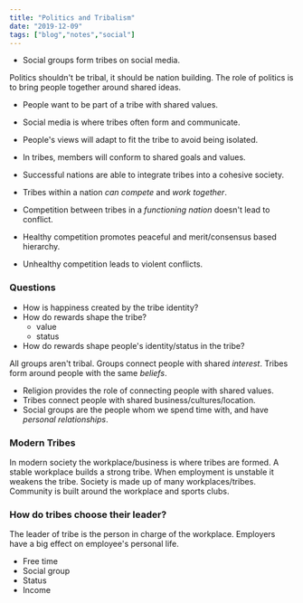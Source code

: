```yaml
---
title: "Politics and Tribalism"
date: "2019-12-09"
tags: ["blog","notes","social"]
---
```


- Social groups form tribes on social media.

Politics shouldn't be tribal, it should be nation building. The role of politics is to bring people together around shared ideas.

- People want to be part of a tribe with shared values. 
- Social media is where tribes often form and communicate.
- People's views will adapt to fit the tribe to avoid being isolated. 
- In tribes, members will conform to shared goals and values.

- Successful nations are able to integrate tribes into a cohesive society.
- Tribes within a nation *can compete* and *work together*.
- Competition between tribes in a *functioning nation* doesn't lead to conflict.

- Healthy competition promotes peaceful and merit/consensus based hierarchy.
- Unhealthy competition leads to violent conflicts.

### Questions

- How is happiness created by the tribe identity?
- How do rewards shape the tribe?
  - value
  - status
- How do rewards shape people's identity/status in the tribe?

All groups aren't tribal. Groups connect people with shared *interest*. Tribes form around people with the same *beliefs*.

- Religion provides the role of connecting people with shared values.  
- Tribes connect people with shared business/cultures/location.
- Social groups are the people whom we spend time with, and have *personal relationships*.

### Modern Tribes

In modern society the workplace/business is where tribes are formed. A stable workplace builds a strong tribe. When employment is unstable it weakens the tribe. Society is made up of many workplaces/tribes. Community is built around the workplace and sports clubs. 

### How do tribes choose their leader?

The leader of tribe is the person in charge of the workplace. Employers have a big effect on employee's personal life.

- Free time
- Social group
- Status
- Income
